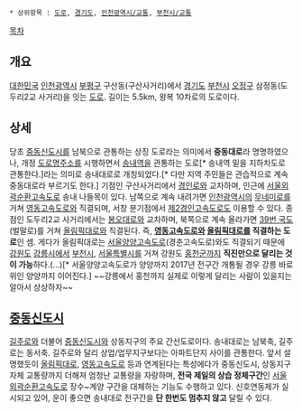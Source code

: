  * 상위항목 : [[도로]], [[경기도]], [[인천광역시/교통]], [[부천시/교통]]

{{{+1 松內大路 / Songnae-daero }}}

[[목차]]

== 개요 ==
[[대한민국]] [[인천광역시]] [[부평구]] 구산동(구산사거리)에서 [[경기도]] [[부천시]] [[오정구]] 삼정동(도두리2교 사거리)을 잇는 [[도로]]. 길이는 5.5km, 왕복 10차로의 도로이다.

== 상세 ==
당초 [[중동신도시]]를 남북으로 관통하는 상징 도로라는 의미에서 '''중동대로'''라 명명하였으나, 개정 [[도로명주소]]를 시행하면서 [[송내역]]을 관통하는 도로[* 송내역 밑을 지하차도로 관통한다.]라는 의미로 송내대로로 개칭되었다.[* 다만 지역 주민들은 관습적으로 계속 중동대로라 부르기도 한다.]
기점인 구산사거리에서 [[경인로]]와 교차하며, 인근에 [[서울외곽순환고속도로]] 송내 나들목이 있다. 남쪽으로 계속 내려가면 [[인천광역시]]의 [[무네미로]]를 거쳐 [[영동고속도로]]와 직결되며, 서창 분기점에서 [[제2경인고속도로]]도 이용할 수 있다.
종점인 도두리2교 사거리에서는 [[봉오대로]]와 교차하며, 북쪽으로 계속 올라가면 [[39번 국도]](벌말로)를 거쳐 [[올림픽대로]]와 직결된다.
즉, '''[[영동고속도로]]와 [[올림픽대로]]를 직결하는 도로'''인 셈. 게다가 올림픽대로는 [[서울양양고속도로]](경춘고속도로)와도 직결되기 때문에 [[강원도]] [[강릉시]]에서 [[부천시]], [[서울특별시]]를 거쳐 강원도 [[홍천군]]까지 '''직진만으로 달리는 것이 가능'''하다.(...)[* 서울양양고속도로가 양양까지 2017년 전구간 개통될 경우 강릉 바로 위인 양양까지 이어진다.] ~~강릉에서 홍천까지 실제로 이렇게 달리는 사람이 있을지는 알아서 상상하자~~
== [[중동신도시]] ==
[[길주로]]와 더불어 [[중동신도시]]와 상동지구의 주요 간선도로이다. 송내대로는 남북축, 길주로는 동서축. 길주로와 달리 상업/업무지구보다는 아파트단지 사이를 관통한다.
앞서 설명했듯이 [[올림픽대로]], [[영동고속도로]] 등과 연계된다는 특성에다가 중동신도시, 상동지구 자체 교통량까지 더해져 엄청난 교통량을 자랑하며, '''전국 제일의 상습 정체구간'''인 [[서울외곽순환고속도로]] 장수~계양 구간을 대체하는 기능도 수행하고 있다.
신호연동제가 실시되고 있어, 운이 좋으면 송내대로 전구간을 '''단 한번도 멈추지 않고''' 달릴 수 있다.
